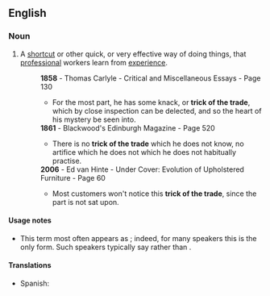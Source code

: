 ==English==

===Noun===
{{en-noun|sg=[[trick]] [[of]] [[the]] [[trade]]|pl=tricks of the trade}}

# {{idiom}} A [[shortcut]] or other quick, or very effective way of doing things, that [[professional]] workers learn from [[experience]].
#:'''1858''' - Thomas Carlyle - Critical and Miscellaneous Essays - Page 130
#:*For the most part, he has some knack, or '''trick of the trade''', which by close inspection can be delected, and so the heart of his mystery be seen into.
#:'''1861''' - Blackwood's Edinburgh Magazine - Page 520
#:*There is no '''trick of the trade''' which he does not know, no artifice which he does not which he does not habitually practise.
#:'''2006''' - Ed van Hinte - Under Cover: Evolution of Upholstered Furniture - Page 60
#:*Most customers won't notice this '''trick of the trade''', since the part is not sat upon.

====Usage notes====
* This term most often appears as {{term||the tricks of the trade}}; indeed, for many speakers this is the only form. Such speakers typically say {{term||one of the tricks of the trade}} rather than {{term||trick of the trade}}.

====Translations====
* Spanish: {{t|es|trucos del oficio|mpl}}